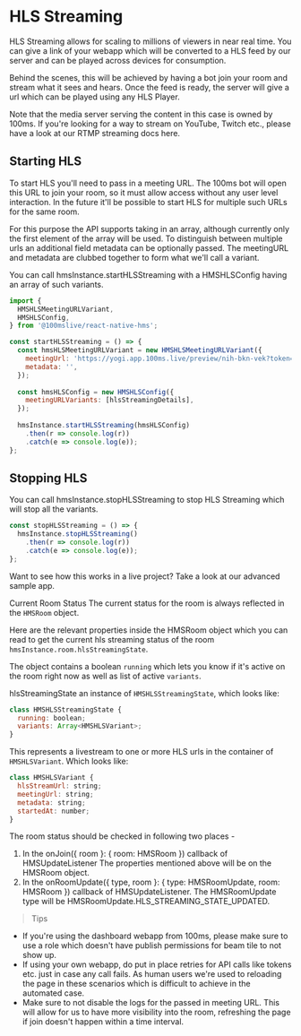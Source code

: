 # HLS Streaming

HLS Streaming allows for scaling to millions of viewers in near real time. You can give a link of your webapp which will be converted to a HLS feed by our server and can be played across devices for consumption.

Behind the scenes, this will be achieved by having a bot join your room and stream what it sees and hears. Once the feed is ready, the server will give a url which can be played using any HLS Player.

Note that the media server serving the content in this case is owned by 100ms. If you're looking for a way to stream on YouTube, Twitch etc., please have a look at our RTMP streaming docs here.

## Starting HLS
To start HLS you'll need to pass in a meeting URL. The 100ms bot will open this URL to join your room, so it must allow access without any user level interaction. In the future it'll be possible to start HLS for multiple such URLs for the same room.

For this purpose the API supports taking in an array, although currently only the first element of the array will be used. To distinguish between multiple urls an additional field metadata can be optionally passed. The meetingURL and metadata are clubbed together to form what we'll call a variant.

You can call hmsInstance.startHLSStreaming with a HMSHLSConfig having an array of such variants.

```js 
import {
  HMSHLSMeetingURLVariant,
  HMSHLSConfig,
} from '@100mslive/react-native-hms';

const startHLSStreaming = () => {
  const hmsHLSMeetingURLVariant = new HMSHLSMeetingURLVariant({
    meetingUrl: 'https://yogi.app.100ms.live/preview/nih-bkn-vek?token=beam_recording',
    metadata: '',
  });
  
  const hmsHLSConfig = new HMSHLSConfig({
    meetingURLVariants: [hlsStreamingDetails],
  });
  
  hmsInstance.startHLSStreaming(hmsHLSConfig)
    .then(r => console.log(r))
    .catch(e => console.log(e));
};
```

## Stopping HLS
You can call hmsInstance.stopHLSStreaming to stop HLS Streaming which will stop all the variants.

```js 
const stopHLSStreaming = () => {  
  hmsInstance.stopHLSStreaming()
    .then(r => console.log(r))
    .catch(e => console.log(e));
};
```
Want to see how this works in a live project? Take a look at our advanced sample app.

Current Room Status
The current status for the room is always reflected in the `HMSRoom` object.

Here are the relevant properties inside the HMSRoom object which you can read to get the current hls streaming status of the room `hmsInstance.room.hlsStreamingState`.

The object contains a boolean `running` which lets you know if it's active on the room right now as well as list of active `variants`.

hlsStreamingState an instance of `HMSHLSStreamingState`, which looks like:
```js
class HMSHLSStreamingState {
  running: boolean;
  variants: Array<HMSHLSVariant>;
}
```

This represents a livestream to one or more HLS urls in the container of `HMSHLSVariant`. Which looks like:
```js
class HMSHLSVariant {
  hlsStreamUrl: string;
  meetingUrl: string;
  metadata: string;
  startedAt: number;
}
```
The room status should be checked in following two places -

1. In the onJoin({ room }: { room: HMSRoom }) callback of HMSUpdateListener The properties mentioned above will be on the HMSRoom object.
2. In the onRoomUpdate({ type, room }: { type: HMSRoomUpdate, room: HMSRoom }) callback of HMSUpdateListener. The HMSRoomUpdate type will be HMSRoomUpdate.HLS_STREAMING_STATE_UPDATED.

> Tips
* If you're using the dashboard webapp from 100ms, please make sure to use a role which doesn't have publish permissions for beam tile to not show up.
* If using your own webapp, do put in place retries for API calls like tokens etc. just in case any call fails. As human users we're used to reloading the page in these scenarios which is difficult to achieve in the automated case.
* Make sure to not disable the logs for the passed in meeting URL. This will allow for us to have more visibility into the room, refreshing the page if join doesn't happen within a time interval.
